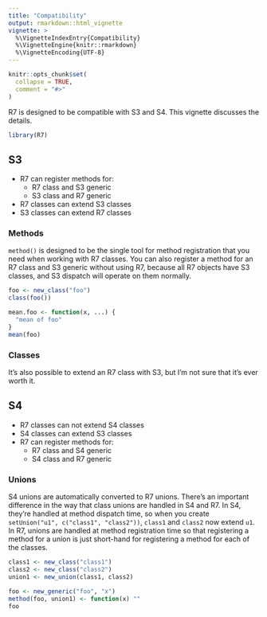```yaml
---
title: "Compatibility"
output: rmarkdown::html_vignette
vignette: >
  %\VignetteIndexEntry{Compatibility}
  %\VignetteEngine{knitr::rmarkdown}
  %\VignetteEncoding{UTF-8}
---
```


```r
knitr::opts_chunk$set(
  collapse = TRUE,
  comment = "#>"
)
```

R7 is designed to be compatible with S3 and S4. This vignette discusses the details.

```r
library(R7)
```

## S3

* R7 can register methods for:
  * R7 class and S3 generic
  * S3 class and R7 generic
* R7 classes can extend S3 classes
* S3 classes can extend R7 classes

### Methods

`method()` is designed to be the single tool for method registration that you need when working with R7 classes. You can also register a method for an R7 class and S3 generic without using R7, because all R7 objects have S3 classes, and S3 dispatch will operate on them normally.

```r
foo <- new_class("foo")
class(foo())

mean.foo <- function(x, ...) {
  "mean of foo"
}
mean(foo)
```

### Classes

It's also possible to extend an R7 class with S3, but I'm not sure that it's ever worth it.

## S4

* R7 classes can not extend S4 classes 
* S4 classes can extend S3 classes
* R7 can register methods for:
  * R7 class and S4 generic
  * S4 class and R7 generic

### Unions

S4 unions are automatically converted to R7 unions. There's an important difference in the way that class unions are handled in S4 and R7. In S4, they're handled at method dispatch time, so when you create `setUnion("u1", c("class1", "class2"))`, `class1` and `class2` now extend `u1`. In R7, unions are handled at method registration time so that registering a method for a union is just short-hand for registering a method for each of the classes.

```r
class1 <- new_class("class1")
class2 <- new_class("class2")
union1 <- new_union(class1, class2)

foo <- new_generic("foo", "x")
method(foo, union1) <- function(x) ""
foo
```

